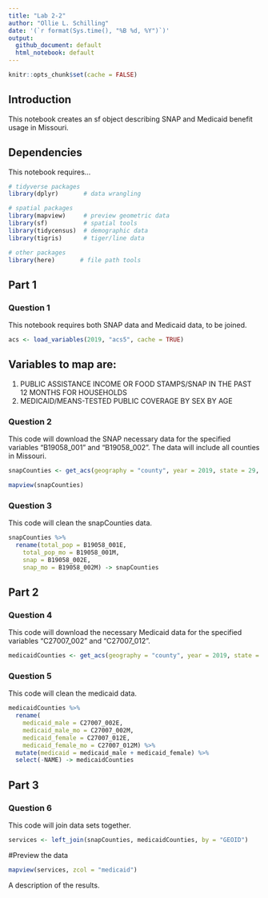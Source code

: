 ```yaml
---
title: "Lab 2-2"
author: "Ollie L. Schilling"
date: '(`r format(Sys.time(), "%B %d, %Y")`)'
output: 
  github_document: default
  html_notebook: default 
---
```


```r
knitr::opts_chunk$set(cache = FALSE)
```

## Introduction
This notebook creates an sf object describing SNAP and Medicaid benefit usage in Missouri.

## Dependencies
This notebook requires...

```r
# tidyverse packages
library(dplyr)       # data wrangling

# spatial packages
library(mapview)     # preview geometric data
library(sf)          # spatial tools
library(tidycensus)  # demographic data
library(tigris)      # tiger/line data

# other packages
library(here)       # file path tools
```

## Part 1
### Question 1
This notebook requires both SNAP data and Medicaid data, to be joined.

```r
acs <- load_variables(2019, "acs5", cache = TRUE) 
```

## Variables to map are:
1. PUBLIC ASSISTANCE INCOME OR FOOD STAMPS/SNAP IN THE PAST 12 MONTHS FOR HOUSEHOLDS
2. MEDICAID/MEANS-TESTED PUBLIC COVERAGE BY SEX BY AGE

### Question 2
This code will download the SNAP necessary data for the specified variables "B19058_001" and "B19058_002". The data will include all counties in Missouri.

```r
snapCounties <- get_acs(geography = "county", year = 2019, state = 29, variables = c("B19058_001", "B19058_002"), output = "wide", geometry = TRUE )
```
```r
mapview(snapCounties)
```
### Question 3
This code will clean the snapCounties data.
```r
snapCounties %>%
  rename(total_pop = B19058_001E,
    total_pop_mo = B19058_001M,
    snap = B19058_002E,
    snap_mo = B19058_002M) -> snapCounties
```

## Part 2
### Question 4
This code will download the necessary Medicaid data for the specified variables "C27007_002" and "C27007_012".
```r
medicaidCounties <- get_acs(geography = "county", year = 2019, state = 29, variables = c("C27007_002", "C27007_012"), output = "wide", geometry = FALSE)
```
### Question 5
This code will clean the medicaid data.
```r
medicaidCounties %>%
  rename(
    medicaid_male = C27007_002E,
    medicaid_male_mo = C27007_002M,
    medicaid_female = C27007_012E,
    medicaid_female_mo = C27007_012M) %>%
  mutate(medicaid = medicaid_male + medicaid_female) %>% 
  select(-NAME) -> medicaidCounties
```

## Part 3
### Question 6
This code will join data sets together.
```r
services <- left_join(snapCounties, medicaidCounties, by = "GEOID")
```
#Preview the data
```r
mapview(services, zcol = "medicaid")
```
A description of the results.
